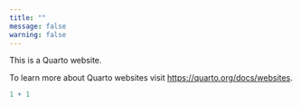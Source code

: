 ```yaml
---
title: ""
message: false
warning: false
---
```


This is a Quarto website.

To learn more about Quarto websites visit <https://quarto.org/docs/websites>.

```r
1 + 1
```
